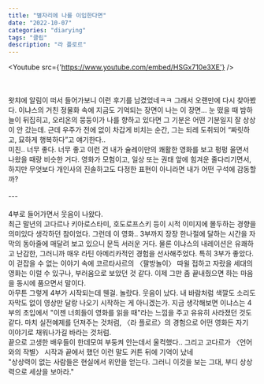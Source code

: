 ```yaml
---
title: "별자리에 나를 이입한다면"
date: "2022-10-07"
categories: "diarying"
tags: "클립"
description: "라 플로르"
---
```


<Youtube src={'https://www.youtube.com/embed/HSGx710e3XE'} />

<br/>
<br/>
왓챠에 알림이 떠서 들어가보니 이런 후기를 남겼었네ㅋㅋ 그래서 오랜만에 다시 찾아봤다. 이냐스의 거친 정물화 속에 지금도 기억되는 장면이 나는 이 장면... 눈 떴을 때 밤하늘이 뒤집히고, 오리온의 뭉둥이가 나를 향하고 있다면 그 기분은 어떤 기분일지 잘 상상이 안 갔는데. 근데 우주가 전에 없이 차갑게 비치는 순간, 그는 되레 도취되어 <q>짜릿하고, 묘하게 행복하다</q>고 얘기한다.. 
<br/>
미친.. 너무 좋다. 너무 좋고 이런 건 내가 슐레이만의 쾌활한 영화를 보고 펑펑 울면서 나왔을 때랑 비슷한 거다. 영화가 모험이고, 일상 또는 권태 앞에 힘겨운 줄다리기면서, 하지만 무엇보다 개인사의 진솔하고도 다정한 표현이 아니라면 내가 어떤 구석에 감동할까?
<br/>
<br/>
---
<br/>
<br/>
4부로 들어가면서 웃음이 나왔다.  
<br/>
최근 말년의 고다르나 키아로스타미, 호도로프스키 등이 시적 이미지에 몰두하는 경향을 의미있다 생각하던 참이었다. 그런데 이 영화.. 3부까지 장장 한나절에 달하는 시간을 자막의 동아줄에 매달려 보고 있으니 문득 서러운 거다.  
물론 이냐스의 내레이션은 유쾌하고 난감한, 그러니까 매우 라틴 아메리카적인 경험을 선사해주었다. 특히 3부가 좋았다. 이 걷잡을 수 없는 이야기 속에 코르타사르의 〈팔방놀이〉 따윌 접하고 자랐을 세대의 영화는 이럴 수 있구나, 부러움으로 보았던 것 같다.  
이제 그만 좀 끝내줬으면 하는 마음을 동시에 품으면서 말이다.  
  <br/>
아무튼 그렇게 4부가 시작되는데 웬걸. 놀랐다. 웃음이 났다. 내 바람처럼 색깔도 소리도 자막도 없이 영상만 달랑 나오기 시작하는 게 아니겠는가. 지금 생각해보면 이냐스는 4부의 초입에서 "이젠 너희들이 영화를 읽을 때"라는 느낌을 주고 유유히 사라졌던 것도 같다. 마치 실전예제를 던져주는 것처럼, 〈라 플로르〉의 경험으로 어떤 영화든 자기 이야기로 채워나가길 바라는 것처럼.
  <br/>
끝으로 고생한 배우들이 한데모여 부둥켜 안는데서 울컥했다.. 그리고 고다르가 〈언어와의 작별〉 시작과 끝에서 했던 이런 말도 커튼 뒤에 기억이 났네
  <br/>
"상상력이 없는 사람들은 현실에서 위안을 얻는다. 그러니 이것을 보는 그대, 부디 상상력으로 세상을 보아라."
